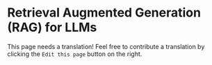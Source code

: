 # Retrieval Augmented Generation (RAG) for LLMs

This page needs a translation! Feel free to contribute a translation by clicking the `Edit this page` button on the right.